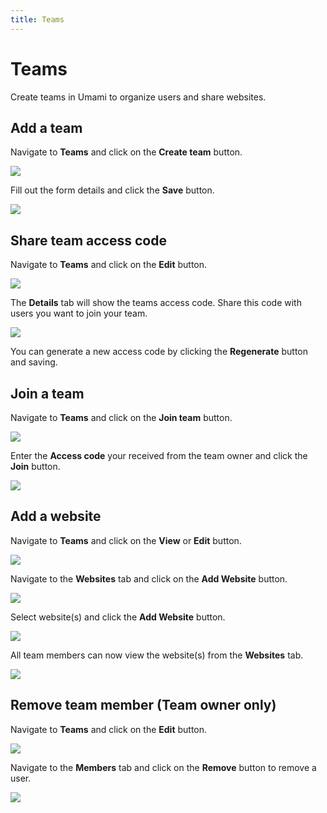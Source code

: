 ```yaml
---
title: Teams
---
```


# Teams

Create teams in Umami to organize users and share websites.

## Add a team

Navigate to **Teams** and click on the **Create team** button.

<img src="/images/cloud/team-add.png" />

Fill out the form details and click the **Save** button.

<img src="/images/cloud/team-add-form.png" />

## Share team access code

Navigate to **Teams** and click on the **Edit** button.

<img src="/images/cloud/team-view.png" />

The **Details** tab will show the teams access code. Share this code with users you want to join your team.

<img src="/images/cloud/team-details.png" />

You can generate a new access code by clicking the **Regenerate** button and saving.

## Join a team

Navigate to **Teams** and click on the **Join team** button.

<img src="/images/cloud/team-add.png" />

Enter the **Access code** your received from the team owner and click the **Join** button.

<img src="/images/v2/team-join-form.png" />

## Add a website

Navigate to **Teams** and click on the **View** or **Edit** button.

<img src="/images/cloud/team-view.png" />

Navigate to the **Websites** tab and click on the **Add Website** button.

<img src="/images/cloud/team-website.png" />

Select website(s) and click the **Add Website** button.

<img src="/images/cloud/team-add-website.png" />

All team members can now view the website(s) from the **Websites** tab.

<img src="/images/cloud/team-view-website.png" />

## Remove team member (Team owner only)

Navigate to **Teams** and click on the **Edit** button.

<img src="/images/cloud/team-view.png" />

Navigate to the **Members** tab and click on the **Remove** button to remove a user.

<img src="/images/cloud/team-member.png" />
